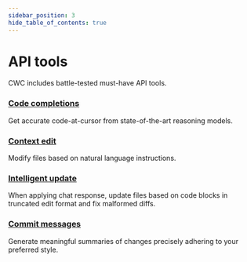 ```yaml
---
sidebar_position: 3
hide_table_of_contents: true
---
```


# API tools

CWC includes battle-tested must-have API tools.

### [Code completions](./code-completions)

Get accurate code-at-cursor from state-of-the-art reasoning models.

### [Context edit](./context-edit)

Modify files based on natural language instructions.

### [Intelligent update](./intelligent-update)

When applying chat response, update files based on code blocks in truncated edit format and fix malformed diffs.

### [Commit messages](./commit-messages)

Generate meaningful summaries of changes precisely adhering to your preferred style.
